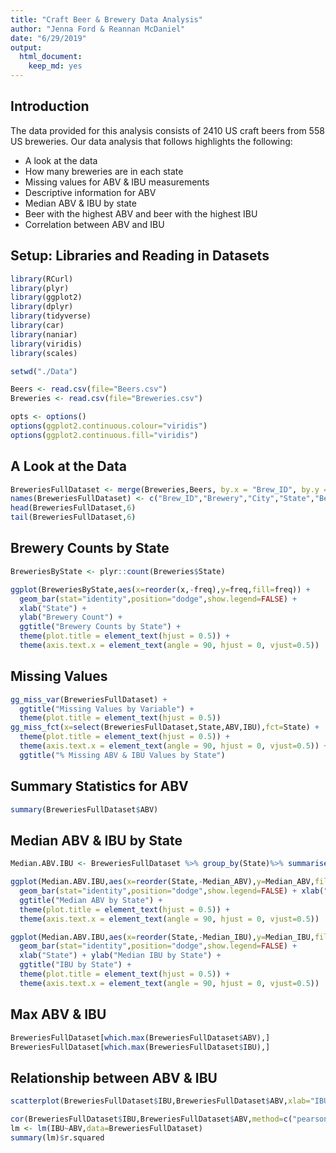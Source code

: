 ```yaml
---
title: "Craft Beer & Brewery Data Analysis"
author: "Jenna Ford & Reannan McDaniel"
date: "6/29/2019"
output: 
  html_document:
    keep_md: yes
---
```


## Introduction

The data provided for this analysis consists of 2410 US craft beers from 558 US breweries. Our data analysis that follows highlights the following:

* A look at the data
* How many breweries are in each state
* Missing values for ABV & IBU measurements
* Descriptive information for ABV
* Median ABV & IBU by state
* Beer with the highest ABV and beer with the highest IBU
* Correlation between ABV and IBU

## Setup: Libraries and Reading in Datasets
```r
library(RCurl)
library(plyr)
library(ggplot2)
library(dplyr)
library(tidyverse)
library(car)
library(naniar)
library(viridis)
library(scales)

setwd("./Data")

Beers <- read.csv(file="Beers.csv")
Breweries <- read.csv(file="Breweries.csv")

opts <- options()
options(ggplot2.continuous.colour="viridis")
options(ggplot2.continuous.fill="viridis")
```

## A Look at the Data
```r
BreweriesFullDataset <- merge(Breweries,Beers, by.x = "Brew_ID", by.y = "Brewery_id",all=TRUE)
names(BreweriesFullDataset) <- c("Brew_ID","Brewery","City","State","Beer","Beer_ID","ABV","IBU","Style","Ounces")
head(BreweriesFullDataset,6)
tail(BreweriesFullDataset,6)
```

## Brewery Counts by State
```r
BreweriesByState <- plyr::count(Breweries$State)

ggplot(BreweriesByState,aes(x=reorder(x,-freq),y=freq,fill=freq)) +
  geom_bar(stat="identity",position="dodge",show.legend=FALSE) +
  xlab("State") +
  ylab("Brewery Count") +
  ggtitle("Brewery Counts by State") +
  theme(plot.title = element_text(hjust = 0.5)) +
  theme(axis.text.x = element_text(angle = 90, hjust = 0, vjust=0.5))
```

## Missing Values
```r
gg_miss_var(BreweriesFullDataset) +
  ggtitle("Missing Values by Variable") + 
  theme(plot.title = element_text(hjust = 0.5))
gg_miss_fct(x=select(BreweriesFullDataset,State,ABV,IBU),fct=State) +
  theme(plot.title = element_text(hjust = 0.5)) +
  theme(axis.text.x = element_text(angle = 90, hjust = 0, vjust=0.5)) +
  ggtitle("% Missing ABV & IBU Values by State")
```

## Summary Statistics for ABV
```r
summary(BreweriesFullDataset$ABV)
```

## Median ABV & IBU by State
```r
Median.ABV.IBU <- BreweriesFullDataset %>% group_by(State)%>% summarise(Median_ABV=median(ABV,na.rm=TRUE),Median_IBU=median(IBU,na.rm=TRUE))

ggplot(Median.ABV.IBU,aes(x=reorder(State,-Median_ABV),y=Median_ABV,fill=Median_ABV)) +
  geom_bar(stat="identity",position="dodge",show.legend=FALSE) + xlab("State") + ylab("ABV") +
  ggtitle("Median ABV by State") +
  theme(plot.title = element_text(hjust = 0.5)) +
  theme(axis.text.x = element_text(angle = 90, hjust = 0, vjust=0.5))

ggplot(Median.ABV.IBU,aes(x=reorder(State,-Median_IBU),y=Median_IBU,fill=Median_IBU)) +
  geom_bar(stat="identity",position="dodge",show.legend=FALSE) +
  xlab("State") + ylab("Median IBU by State") +
  ggtitle("IBU by State") +
  theme(plot.title = element_text(hjust = 0.5)) +
  theme(axis.text.x = element_text(angle = 90, hjust = 0, vjust=0.5))
```

## Max ABV & IBU
```r
BreweriesFullDataset[which.max(BreweriesFullDataset$ABV),]
BreweriesFullDataset[which.max(BreweriesFullDataset$IBU),]
```

## Relationship between ABV & IBU
```r
scatterplot(BreweriesFullDataset$IBU,BreweriesFullDataset$ABV,xlab="IBU",ylab="ABV",main="Relationship between ABV and IBU",smooth = FALSE, grid = FALSE, frame = FALSE, col="#93e45c")

cor(BreweriesFullDataset$IBU,BreweriesFullDataset$ABV,method=c("pearson","kendall","spearman"),use="complete.obs")
lm <- lm(IBU~ABV,data=BreweriesFullDataset)
summary(lm)$r.squared
```
